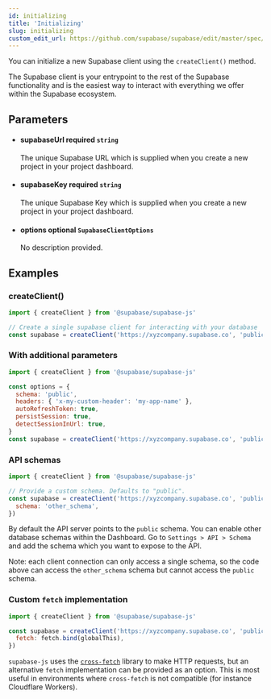 ```yaml
---
id: initializing
title: 'Initializing'
slug: initializing
custom_edit_url: https://github.com/supabase/supabase/edit/master/spec/supabase_js_v1.yml
---
```



You can initialize a new Supabase client using the `createClient()` method.

The Supabase client is your entrypoint to the rest of the Supabase functionality
and is the easiest way to interact with everything we offer within the Supabase ecosystem.

## Parameters

<ul className="method-list-group">
  
<li className="method-list-item">
  <h4 className="method-list-item-label">
    <span className="method-list-item-label-name">
      supabaseUrl
    </span>
    <span className="method-list-item-label-badge required">
      required
    </span>
    <span className="method-list-item-validation">
      <code>string</code>
    </span>
  </h4>
  <div className="method-list-item-description">

The unique Supabase URL which is supplied when you create a new project in your project dashboard.

  </div>
  
</li>

<li className="method-list-item">
  <h4 className="method-list-item-label">
    <span className="method-list-item-label-name">
      supabaseKey
    </span>
    <span className="method-list-item-label-badge required">
      required
    </span>
    <span className="method-list-item-validation">
      <code>string</code>
    </span>
  </h4>
  <div className="method-list-item-description">

The unique Supabase Key which is supplied when you create a new project in your project dashboard.

  </div>
  
</li>

<li className="method-list-item">
  <h4 className="method-list-item-label">
    <span className="method-list-item-label-name">
      options
    </span>
    <span className="method-list-item-label-badge false">
      optional
    </span>
    <span className="method-list-item-validation">
      <code>SupabaseClientOptions</code>
    </span>
  </h4>
  <div className="method-list-item-description">

No description provided.

  </div>
  
</li>

</ul>

## Examples

### createClient()

```js
import { createClient } from '@supabase/supabase-js'

// Create a single supabase client for interacting with your database
const supabase = createClient('https://xyzcompany.supabase.co', 'public-anon-key')
```

### With additional parameters

```js
import { createClient } from '@supabase/supabase-js'

const options = {
  schema: 'public',
  headers: { 'x-my-custom-header': 'my-app-name' },
  autoRefreshToken: true,
  persistSession: true,
  detectSessionInUrl: true,
}
const supabase = createClient('https://xyzcompany.supabase.co', 'public-anon-key', options)
```

### API schemas

```js
import { createClient } from '@supabase/supabase-js'

// Provide a custom schema. Defaults to "public".
const supabase = createClient('https://xyzcompany.supabase.co', 'public-anon-key', {
  schema: 'other_schema',
})
```

By default the API server points to the `public` schema. You can enable other database schemas within the Dashboard.
Go to `Settings > API > Schema` and add the schema which you want to expose to the API.

Note: each client connection can only access a single schema, so the code above can access the `other_schema` schema but cannot access the `public` schema.

### Custom `fetch` implementation

```js
import { createClient } from '@supabase/supabase-js'

const supabase = createClient('https://xyzcompany.supabase.co', 'public-anon-key', {
  fetch: fetch.bind(globalThis),
})
```

`supabase-js` uses the [`cross-fetch`](https://www.npmjs.com/package/cross-fetch) library to make HTTP requests,
but an alternative `fetch` implementation can be provided as an option.
This is most useful in environments where `cross-fetch` is not compatible (for instance Cloudflare Workers).
